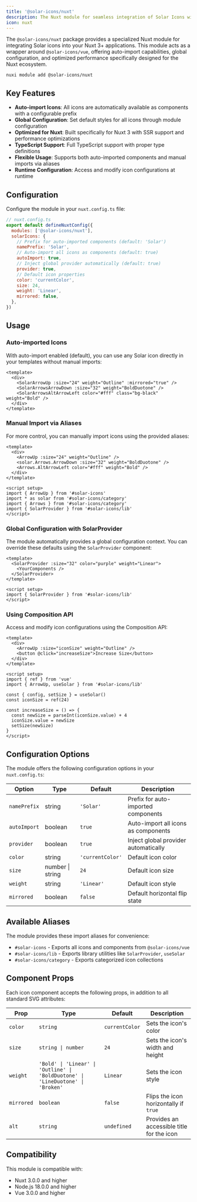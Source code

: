 ```yaml
---
title: '@solar-icons/nuxt'
description: The Nuxt module for seamless integration of Solar Icons with auto-import and global configuration.
icon: nuxt
---
```

The `@solar-icons/nuxt` package provides a specialized Nuxt module for integrating Solar icons into your Nuxt 3+ applications. This module acts as a wrapper around `@solar-icons/vue`, offering auto-import capabilities, global configuration, and optimized performance specifically designed for the Nuxt ecosystem.
```shell
nuxi module add @solar-icons/nuxt
```

## Key Features
- **Auto-import Icons**: All icons are automatically available as components with a configurable prefix
- **Global Configuration**: Set default styles for all icons through module configuration
- **Optimized for Nuxt**: Built specifically for Nuxt 3 with SSR support and performance optimizations
- **TypeScript Support**: Full TypeScript support with proper type definitions
- **Flexible Usage**: Supports both auto-imported components and manual imports via aliases
- **Runtime Configuration**: Access and modify icon configurations at runtime

## Configuration
Configure the module in your `nuxt.config.ts` file:
```js
// nuxt.config.ts
export default defineNuxtConfig({
  modules: ['@solar-icons/nuxt'],
  solarIcons: {
    // Prefix for auto-imported components (default: 'Solar')
    namePrefix: 'Solar',
    // Auto-import all icons as components (default: true)
    autoImport: true,
    // Inject global provider automatically (default: true)
    provider: true,
    // Default icon properties
    color: 'currentColor',
    size: 24,
    weight: 'Linear',
    mirrored: false,
  },
})
```

## Usage
### Auto-imported Icons
With auto-import enabled (default), you can use any Solar icon directly in your templates without manual imports:
```vue
<template>
  <div>
    <SolarArrowUp :size="24" weight="Outline" :mirrored="true" />
    <SolarArrowsArrowDown :size="32" weight="BoldDuotone" />
    <SolarArrowsAltArrowLeft color="#fff" class="bg-black" weight="Bold" />
  </div>
</template>
```

### Manual Import via Aliases
For more control, you can manually import icons using the provided aliases:
```vue
<template>
  <div>
    <ArrowUp :size="24" weight="Outline" />
    <solar.Arrows.ArrowDown :size="32" weight="BoldDuotone" />
    <Arrows.AltArrowLeft color="#fff" weight="Bold" />
  </div>
</template>

<script setup>
import { ArrowUp } from '#solar-icons'
import * as solar from '#solar-icons/category'
import { Arrows } from '#solar-icons/category'
import { SolarProvider } from '#solar-icons/lib'
</script>
```

### Global Configuration with SolarProvider
The module automatically provides a global configuration context. You can override these defaults using the `SolarProvider` component:
```vue
<template>
  <SolarProvider :size="32" color="purple" weight="Linear">
    <YourComponents />
  </SolarProvider>
</template>

<script setup>
import { SolarProvider } from '#solar-icons/lib'
</script>
```

### Using Composition API
Access and modify icon configurations using the Composition API:
```vue
<template>
  <div>
    <ArrowUp :size="iconSize" weight="Outline" />
    <button @click="increaseSize">Increase Size</button>
  </div>
</template>

<script setup>
import { ref } from 'vue'
import { ArrowUp, useSolar } from '#solar-icons/lib'

const { config, setSize } = useSolar()
const iconSize = ref(24)

const increaseSize = () => {
  const newSize = parseInt(iconSize.value) + 4
  iconSize.value = newSize
  setSize(newSize)
}
</script>
```

## Configuration Options
The module offers the following configuration options in your `nuxt.config.ts`:

| Option | Type | Default | Description |
|--------|------|---------|-------------|
| `namePrefix` | string | `'Solar'` | Prefix for auto-imported components |
| `autoImport` | boolean | `true` | Auto-import all icons as components |
| `provider` | boolean | `true` | Inject global provider automatically |
| `color` | string | `'currentColor'` | Default icon color |
| `size` | number \| string | `24` | Default icon size |
| `weight` | string | `'Linear'` | Default icon style |
| `mirrored` | boolean | `false` | Default horizontal flip state |

## Available Aliases
The module provides these import aliases for convenience:
- `#solar-icons` - Exports all icons and components from `@solar-icons/vue`
- `#solar-icons/lib` - Exports library utilities like `SolarProvider`, `useSolar`
- `#solar-icons/category` - Exports categorized icon collections

## Component Props
Each icon component accepts the following props, in addition to all standard SVG attributes:

| Prop | Type | Default | Description |
|------|------|---------|-------------|
| `color` | `string` | `currentColor` | Sets the icon's color |
| `size` | `string \| number` | `24` | Sets the icon's width and height |
| `weight` | `'Bold' \| 'Linear' \| 'Outline' \| 'BoldDuotone' \| 'LineDuotone' \| 'Broken'` | `Linear` | Sets the icon style |
| `mirrored` | `boolean` | `false` | Flips the icon horizontally if `true` |
| `alt` | `string` | `undefined` | Provides an accessible title for the icon |

## Compatibility
This module is compatible with:
- Nuxt 3.0.0 and higher
- Node.js 18.0.0 and higher
- Vue 3.0.0 and higher
